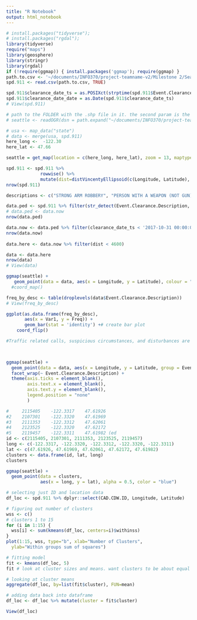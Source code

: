 ```yaml
---
title: "R Notebook"
output: html_notebook
---
```


```r
# install.packages("tidyverse");
# install.packages("rgdal");
library(tidyverse)
require("maps")
library(geosphere)
library(stringr)
library(rgdal)
if (!require(ggmap)) { install.packages('ggmap'); require(ggmap) }
path.to.csv <- '~/documents/INFO370/project-teamname-v2/Milestone 2/Seattle_Police_Department_911_Incident_Response_Oct17.csv'
spd.911 <- read.csv(path.to.csv, TRUE)

spd.911$clearance_date_ts = as.POSIXct(strptime(spd.911$Event.Clearance.Date, "%m/%d/%Y %I:%M:%S %p"))
spd.911$clearance_date_date = as.Date(spd.911$clearance_date_ts)
# View(spd.911)

# path to the FOLDER with the .shp file in it. the second param is the name of the .shp file
# seattle <- readOGR(dsn = path.expand("~/documents/INFO370/project-teamname-v2/maps-api-test"), layer = "Seattle_City_Limits")

# usa <- map_data("state")
# data <- merge(usa, spd.911)
here_long <-  -122.30
here_lat <- 47.66

seattle = get_map(location = c(here_long, here_lat), zoom = 13, maptype = 'roadmap')

```

```r
spd.911 <- spd.911 %>% 
             rowwise() %>% 
             mutate(dist=distVincentyEllipsoid(c(Longitude, Latitude), c(here_long, here_lat)))              
nrow(spd.911)

descriptions <- c("STRONG ARM ROBBERY", "PERSON WITH A WEAPON (NOT GUN)", "HAZARDS", "HARRASMENT, THREATS", "FIGHT DISTURBANCE", "CRISIS COMPLAINT - GENERAL", "ARMED ROBBERY")

data.ped <- spd.911 %>% filter(str_detect(Event.Clearance.Description, paste(descriptions, collapse="|")))
# data.ped <- data.now
nrow(data.ped)

data.now <- data.ped %>% filter(clearance_date_ts < '2017-10-31 00:00:00')
nrow(data.now)
                  
data.here <- data.now %>% filter(dist < 4600)

data <- data.here
nrow(data)
# View(data)

ggmap(seattle) +
   geom_point(data = data, aes(x = Longitude, y = Latitude), colour = "red", alpha = 0.75)
  #coord_map()

```

```r
freq_by_desc <- table(droplevels(data$Event.Clearance.Description))
# View(freq_by_desc)

ggplot(as.data.frame(freq_by_desc), 
       aes(x = Var1, y = Freq)) +
       geom_bar(stat = 'identity') +# create bar plot
    coord_flip()

#Traffic related calls, suspicious circumstances, and disturbances are the the most significant threats to pedestrations

        
```

```r
ggmap(seattle) +
  geom_point(data = data, aes(x = Longitude, y = Latitude, group = Event.Clearance.Description, color = Event.Clearance.Description), alpha = 0.5) +
  facet_wrap(~ Event.Clearance.Description) +
  theme(axis.ticks = element_blank(), 
        axis.text.x = element_blank(),
        axis.text.y = element_blank(),
        legend.position = "none"
        )
```

```r
#     2115405    -122.3317    47.61926    
#2    2107301    -122.3320    47.61969    
#3    2111353    -122.3312    47.62061    
#4    2123525    -122.3320    47.62172    
#5    2119457    -122.3311    47.61982 (ed
id <- c(2115405, 2107301, 2111353, 2123525, 2119457)
long <- c(-122.3317, -122.3320, -122.3312, -122.3320, -122.3311)
lat <- c(47.61926, 47.61969, 47.62061, 47.62172, 47.61982)
clusters <- data.frame(id, lat, long)
clusters

ggmap(seattle) +
  geom_point(data = clusters, 
             aes(x = long, y = lat), alpha = 0.5, color = "blue")
```

```r
# selecting just ID and location data
df_loc <- spd.911 %>% dplyr::select(CAD.CDW.ID, Longitude, Latitude)

# figuring out number of clusters
wss <- c()
# clusters 1 to 15
for (i in 1:15) {
  wss[i] <- sum(kmeans(df_loc, centers=i)$withinss)
}
plot(1:15, wss, type="b", xlab="Number of Clusters",
  ylab="Within groups sum of squares")

# fitting model
fit <- kmeans(df_loc, 5)
fit # look at cluster sizes and means. want clusters to be about equal size

# looking at cluster means
aggregate(df_loc, by=list(fit$cluster), FUN=mean)

# adding data back into dataframe 
df_loc <- df_loc %>% mutate(cluster = fit$cluster) 

View(df_loc)
```